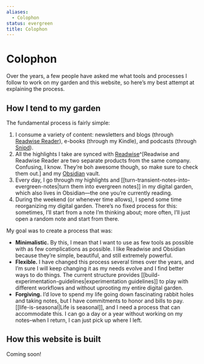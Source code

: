 ```yaml
---
aliases:
  - Colophon
status: evergreen
title: Colophon
---
```

# Colophon

Over the years, a few people have asked me what tools and processes I follow to work on my garden and this website, so here’s my best attempt at explaining the process.

## How I tend to my garden

The fundamental process is fairly simple:

1. I consume a variety of content: newsletters and blogs (through [Readwise Reader](https://readwise.io/read)), e-books (through my Kindle), and podcasts (through [Snipd](https://www.snipd.com/)).
2. All the highlights I take are synced with [Readwise](https://readwise.io)^[Readwise and Readwise Reader are two separate products from the same company. Confusing, I know. They’re boh awesome though, so make sure to check them out.] and my [Obsidian](https://obsidian.md) vault.
3. Every day, I go through my highlights and [[turn-transient-notes-into-evergreen-notes|turn them into evergreen notes]] in my digital garden, which also lives in Obsidian—the one you’re currently reading.
4. During the weekend (or whenever time allows), I spend some time reorganizing my digital garden. There’s no fixed process for this: sometimes, I’ll start from a note I’m thinking about; more often, I’ll just open a random note and start from there.

My goal was to create a process that was:

- **Minimalistic.** By this, I mean that I want to use as few tools as possible with as few complications as possible. I like Readwise and Obsidian because they’re simple, beautiful, and still extremely powerful.
- **Flexible.** I have changed this process several times over the years, and I’m sure I will keep changing it as my needs evolve and I find better ways to do things. The current structure provides [[build-experimentation-guidelines|experimentation guidelines]] to play with different workflows and without uprooting my entire digital garden.
- **Forgiving.** I’d love to spend my life going down fascinating rabbit holes and taking notes, but I have commitments to honor and bills to pay. [[life-is-seasonal|Life is seasonal]], and I need a process that can accommodate this. I can go a day or a year without working on my notes–when I return, I can just pick up where I left.

## How this website is built

Coming soon!
